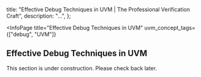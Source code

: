 
  title: "Effective Debug Techniques in UVM | The Professional Verification Craft",
  description: "...",
};

<InfoPage
  title="Effective Debug Techniques in UVM"
  uvm_concept_tags={["debug", "UVM"]}
>

  ## Effective Debug Techniques in UVM

  This section is under construction. Please check back later.

</InfoPage>